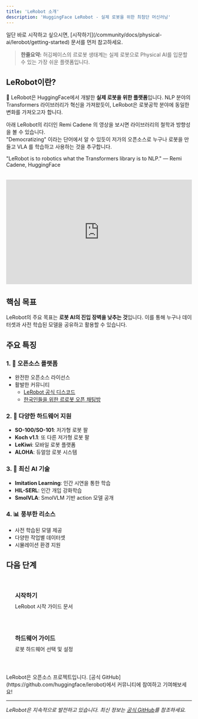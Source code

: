 ```yaml
---
title: 'LeRobot 소개'
description: 'HuggingFace LeRobot - 실제 로봇을 위한 최첨단 머신러닝'
---
```



<Callout type="tip" title="빠른 시작">
  일단 바로 시작하고 싶으시면, [시작하기](/community/docs/physical-ai/lerobot/getting-started) 문서를 먼저 참고하세요.
</Callout>


> **한줄요약:**
> 허깅페이스의 르로봇 생태계는 실제 로봇으로 Physical AI를 입문할 수 있는 가장 쉬운 플랫폼입니다.


## LeRobot이란?

🤗 LeRobot은 HuggingFace에서 개발한 **실제 로봇을 위한 플랫폼**입니다. NLP 분야의 Transformers 라이브러리가 혁신을 가져왔듯이, LeRobot은 로봇공학 분야에 동일한 변화를 가져오고자 합니다.  

아래 LeRobot의 리더인 Remi Cadene 의 영상을 보시면 라이브러리의 철학과 방향성을 볼 수 있습니다.  
"Democratizing" 이라는 단어에서 알 수 있듯이 저가의 오픈소스로 누구나 로봇을 만들고 VLA 를 학습하고 사용하는 것을 추구합니다.  

<Callout type="info">
  "LeRobot is to robotics what the Transformers library is to NLP."  
  — Remi Cadene, HuggingFace
</Callout>

<div style="position: relative; padding-bottom: 56.25%; height: 0; overflow: hidden; max-width: 100%; margin: 2rem 0;">
  <iframe 
    src="https://www.youtube.com/embed/UZC9LiWXXHM" 
    title="LeRobot by Remi Cadene"
    style="position: absolute; top: 0; left: 0; width: 100%; height: 100%; border: 0; border-radius: var(--radius-lg);"
    allow="accelerometer; autoplay; clipboard-write; encrypted-media; gyroscope; picture-in-picture; web-share" 
    allowfullscreen
  ></iframe>
</div>


## 핵심 목표

LeRobot의 주요 목표는 **로봇 AI의 진입 장벽을 낮추는 것**입니다. 이를 통해 누구나 데이터셋과 사전 학습된 모델을 공유하고 활용할 수 있습니다.

## 주요 특징

### 1. 🔧 오픈소스 플랫폼
- 완전한 오픈소스 라이선스
- 활발한 커뮤니티
  - [LeRobot 공식 디스코드](https://discord.com/invite/s3KuuzsPFb)
  - [한국인들을 위한 르로봇 오픈 채팅방](https://open.kakao.com/o/gS5OQJth)

### 2. 🤖 다양한 하드웨어 지원
- **SO-100/SO-101**: 저가형 로봇 팔
- **Koch v1.1**: 또 다른 저가형 로봇 팔
- **LeKiwi**: 모바일 로봇 플랫폼
- **ALOHA**: 듀얼암 로봇 시스템

### 3. 🧠 최신 AI 기술
- **Imitation Learning**: 인간 시연을 통한 학습
- **HIL-SERL**: 인간 개입 강화학습
- **SmolVLA**: SmolVLM 기반 action 모델 공개

### 4. 📊 풍부한 리소스
- 사전 학습된 모델 제공
- 다양한 작업별 데이터셋
- 시뮬레이션 환경 지원


## 다음 단계


<div style="display: grid; grid-template-columns: repeat(auto-fit, minmax(250px, 1fr)); gap: 1rem; margin: 2rem 0;">
  <a href="/community/docs/physical-ai/lerobot/getting-started" style="padding: 1.5rem; background: var(--color-surface); border: 1px solid var(--color-border); border-radius: var(--radius-lg); text-decoration: none; transition: all var(--transition-base);">
    <h3 style="margin: 0 0 0.5rem 0; color: var(--color-accent);"><i class="fas fa-rocket"></i> 시작하기</h3>
    <p style="margin: 0; color: var(--color-text-secondary); font-size: var(--text-sm);">LeRobot 시작 가이드 문서</p>
  </a>
  
  <a href="/community/docs/physical-ai/lerobot/hardware" style="padding: 1.5rem; background: var(--color-surface); border: 1px solid var(--color-border); border-radius: var(--radius-lg); text-decoration: none; transition: all var(--transition-base);">
    <h3 style="margin: 0 0 0.5rem 0; color: var(--color-accent);"><i class="fas fa-microchip"></i> 하드웨어 가이드</h3>
    <p style="margin: 0; color: var(--color-text-secondary); font-size: var(--text-sm);">  로봇 하드웨어 선택 및 설정</p>
  </a>
 </div>

<Callout type="success" title="커뮤니티 참여">
  LeRobot은 오픈소스 프로젝트입니다. [공식 GitHub](https://github.com/huggingface/lerobot)에서 커뮤니티에 참여하고 기여해보세요!
</Callout>

---

*LeRobot은 지속적으로 발전하고 있습니다. 최신 정보는 [공식 GitHub](https://github.com/huggingface/lerobot)를 참조하세요.*